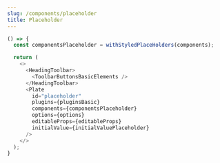 ```yaml
---
slug: /components/placeholder
title: Placeholder
---
```


```ts live
() => {
  const componentsPlaceholder = withStyledPlaceHolders(components);

  return (
    <>
      <HeadingToolbar>
        <ToolbarButtonsBasicElements />
      </HeadingToolbar>
      <Plate
        id="placeholder"
        plugins={pluginsBasic}
        components={componentsPlaceholder}
        options={options}
        editableProps={editableProps}
        initialValue={initialValuePlaceholder}
      />
    </>
  );
}
```